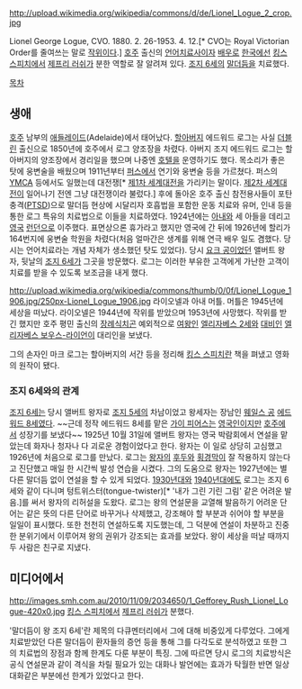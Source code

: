 http://upload.wikimedia.org/wikipedia/commons/d/de/Lionel_Logue_2_crop.jpg

Lionel George Logue, CVO. 1880. 2. 26-1953. 4. 12.[* CVO는 Royal Victorian Order를 줄여쓰는 말로 [[작위]]이다.]  [[호주]] 출신의 [[언어치료사]]이자 [[배우]]로 [[한국]]에선 [[킹스 스피치]]에서 [[제프리 러쉬]]가 분한 역할로 잘 알려져 있다. [[조지 6세]]의 [[말더듬]]을 치료했다.

[[목차]]
== 생애 ==
[[호주]] 남부의 [[애들레이드]](Adelaide)에서 태어났다. [[할아버지]] 에드워드 로그는 사실 [[더블린]] 출신으로 1850년에 호주에서 로그 양조장을 차렸다. 아버지 조지 에드워드 로그는 할아버지의 양조장에서 경리일을 했으며 나중엔 [[호텔]]을 운영하기도 했다. 목소리가 좋은 탓에 웅변술을 배웠으며 1911년부터 [[퍼스]]에서 연기와 웅변술 등을 가르쳤다. 퍼스의 [[YMCA]] 등에서도 일했는데 대전쟁[* [[제1차 세계대전]]을 가리키는 말이다. [[제2차 세계대전]]이 일어나기 전엔 그냥 대전쟁이라 불렀다.] 후에 돌아온 호주 출신 참전용사들이 포탄 충격([[PTSD]])으로 말더듬 현상에 시달리자 호흡법을 포함한 운동 치료와 유머, 인내 등을 통한 로그 특유의 치료법으로 이들을 치료하였다. 1924년에는 [[아내]]와 세 아들을 데리고 [[영국]] [[런던]]으로 이주했다. 표면상으론 휴가라고 했지만 영국에 간 뒤에 1926년에 할리가 164번지에 웅변술 학원을 차렸다(처음 얼마간은 생계를 위해 연극 배우 일도 겸했다. 당시는 언어치료라는 개념 자체가 생소했던 탓도 있었다). 당시 [[요크 공]]이었던 앨버트 왕자, 뒷날의 [[조지 6세]]가 그곳을 방문했다. 로그는 이러한 부유한 고객에게 가난한 고객이 치료를 받을 수 있도록 보조금을 내게 했다.

http://upload.wikimedia.org/wikipedia/commons/thumb/0/0f/Lionel_Logue_1906.jpg/250px-Lionel_Logue_1906.jpg
라이오넬과 아내 머틀. 머틀은 1945년에 세상을 떠났다. 라이오넬은 1944년에 작위를 받았으며 1953년에 사망했다. 작위를 받긴 했지만 호주 평민 출신의 [[장례식]]치곤 예외적으로 [[여왕]]인 [[엘리자베스 2세]]와 [[대비]]인 [[엘리자베스 보우스-라이언]]이 대리인을 보냈다.

그의 손자인 마크 로그는 할아버지의 서간 등을 정리해 [[킹스 스피치]]란 책을 펴냈고 영화의 원작이 됐다.
=== 조지 6세와의 관계 ===
[[조지 6세]]는 당시 앨버트 왕자로 [[조지 5세]]의 차남이었고 왕세자는 장남인 [[웨일스 공]] [[에드워드 8세]]였다. ~~근데 정작 에드워드 8세를 맡은 [[가이 피어스]]는 [[영국인]]이지만 [[호주]]에서 성장기를 보냈다~~ 1925년 10월 31일에 앨버트 왕자는 영국 박람회에서 연설을 맡았는데 화자나 청자나 다 괴로운 경험이었다고 한다. 왕자는 이 일로 상당히 고심했고 1926년에 처음으로 로그를 만났다. 로그는 [[왕자]]의 [[후두]]와 [[횡경막]]이 잘 작용하지 않는다고 진단했고 매일 한 시간씩 발성 연습을 시켰다. 그의 도움으로 왕자는 1927년에는 별다른 말더듬 없이 연설을 할 수 있게 되었다. [[1930년대]]와 [[1940년대]]에도 로그는 조지 6세와 같이 다니며 텅트위스터(tongue-twister)[* '내가 그린 기린 그림' 같은 어려운 발음.]를 써서 왕자의 리허설을 도왔다. 로그는 왕의 연설문을 교열해 발음하기 어려운 단어는 같은 뜻의 다른 단어로 바꾸거나 삭제했고, 강조해야 할 부분과 쉬어야 할 부분을 일일이 표시했다. 또한 천천히 연설하도록 지도했는데, 그 덕분에 연설이 차분하고 진중한 분위기에서 이루어져 왕의 권위가 강조되는 효과를 보았다. 왕이 세상을 떠날 때까지 두 사람은 친구로 지냈다.
== 미디어에서 ==
http://images.smh.com.au/2010/11/09/2034650/1_Gefforey_Rush_Lionel_Logue-420x0.jpg
[[킹스 스피치]]에서 [[제프리 러쉬]]가 분했다.

'말더듬이 왕 조지 6세'란 제목의 다큐멘터리에서 그에 대해 비중있게 다루었다. 그에게 치료받았던 다른 말더듬이 환자들의 증언 등을 통해 그를 다각도로 분석하였고 또한 그의 치료법의 장점과 함께 한계도 다룬 부분이 특징. 그에 따르면 당시 로그의 치료방식은 공식 연설문과 같이 격식을 차릴 필요가 있는 대화나 발언에는 효과가 탁월한 반면 일상 대화같은 부분에선 한계가 있었다고 한다. 
